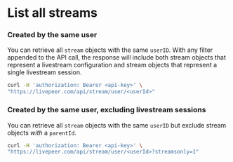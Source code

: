 
<DocsLayout>

# List all streams

### Created by the same user

You can retrieve all `stream` objects with the same `userID`. With any filter
appended to the API call, the response will include both stream objects that
represent a livestream configuration and stream objects that represent a single
livestream session.

```bash
curl -H 'authorization: Bearer <api-key>' \
"https://livepeer.com/api/stream/user/<userId>"
```

### Created by the same user, excluding livestream sessions

You can retrieve all `stream` objects with the same `userID` but exclude stream
objects _with_ a `parentId`.

```bash
curl -H 'authorization: Bearer <api-key>' \
"https://livepeer.com/api/stream/user/<userId>?streamsonly=1"
```

</DocsLayout>
